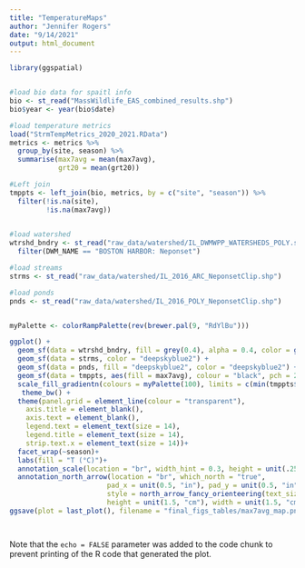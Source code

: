 ```yaml
---
title: "TemperatureMaps"
author: "Jennifer Rogers"
date: "9/14/2021"
output: html_document
---
```


```r

library(ggspatial)


#load bio data for spaitl info
bio <- st_read("MassWildlife_EAS_combined_results.shp")
bio$year <- year(bio$date)

#load temperature metrics
load("StrmTempMetrics_2020_2021.RData") 
metrics <- metrics %>% 
  group_by(site, season) %>% 
  summarise(max7avg = mean(max7avg),
            grt20 = mean(grt20))

#Left join
tmppts <- left_join(bio, metrics, by = c("site", "season")) %>% 
  filter(!is.na(site),
         !is.na(max7avg)) 
 

#load watershed
wtrshd_bndry <- st_read("raw_data/watershed/IL_DWMWPP_WATERSHEDS_POLY.shp") %>% 
  filter(DWM_NAME == "BOSTON HARBOR: Neponset")

#load streams
strms <- st_read("raw_data/watershed/IL_2016_ARC_NeponsetClip.shp")

#load ponds
pnds <- st_read("raw_data/watershed/IL_2016_POLY_NeponsetClip.shp")


myPalette <- colorRampPalette(rev(brewer.pal(9, "RdYlBu")))

ggplot() +
  geom_sf(data = wtrshd_bndry, fill = grey(0.4), alpha = 0.4, color = gray(.7), lwd = 1) +
  geom_sf(data = strms, color = "deepskyblue2") +
  geom_sf(data = pnds, fill = "deepskyblue2", color = "deepskyblue2") +
  geom_sf(data = tmppts, aes(fill = max7avg), colour = "black", pch = 21, size = 4)+
  scale_fill_gradientn(colours = myPalette(100), limits = c(min(tmppts$max7avg), max(tmppts$max7avg)))+
   theme_bw() +
  theme(panel.grid = element_line(colour = "transparent"),
    axis.title = element_blank(),
    axis.text = element_blank(),
    legend.text = element_text(size = 14),
    legend.title = element_text(size = 14),
    strip.text.x = element_text(size = 14))+
  facet_wrap(~season)+
  labs(fill = "T (°C)")+
  annotation_scale(location = "br", width_hint = 0.3, height = unit(.25, "cm"), text_cex = 1) +
  annotation_north_arrow(location = "br", which_north = "true", 
                        pad_x = unit(0.5, "in"), pad_y = unit(0.5, "in"),
                        style = north_arrow_fancy_orienteering(text_size = 10),
                        height = unit(1.5, "cm"), width = unit(1.5, "cm"))
ggsave(plot = last_plot(), filename = "final_figs_tables/max7avg_map.png", width = 10, height = 6, units = "in", dpi = 300)




```

Note that the `echo = FALSE` parameter was added to the code chunk to prevent printing of the R code that generated the plot.
